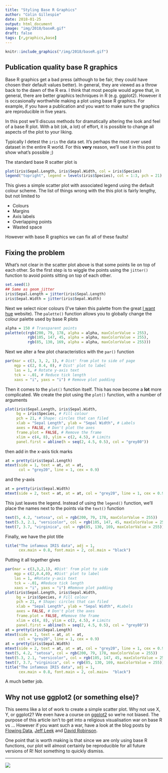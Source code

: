 ```yaml
---
title: "Styling Base R Graphics"
author: "Colin Gillespie"
date: 2018-01-25
output: html_document
image: "img/2018/baseR.gif"
draft: false
tags: [r,graphics,base]
---
```


```r
knitr::include_graphics("/img/2018/baseR.gif")
```

## Publication quality base R graphics

Base R graphics get a bad press (although to be fair, they could have
chosen their default values better). In general, they are viewed as a throw back to the dawn
of the R era. I think that most people would agree that, in general, there are better
graphics techniques in R (e.g. ggplot2). However it is occasionally worthwhile making a plot using
base R graphics. For example, if you have a publication and you want to make sure the graphics
are reproducible in five years.

In this post we'll discuss methods for dramatically altering the look and feel of a base R plot.
With a bit (ok, a lot) of effort, it is possible to change all aspects of the plot to your liking.

Typically I detest the `iris` the data set. It's perhaps the most over used dataset in the entire
R world. For this __very__ reason, we'll use it in this post to show what's possible ;)

The standard base R scatter plot is

```r
plot(iris$Sepal.Length, iris$Sepal.Width, col = iris$Species)
legend("topright", legend = levels(iris$Species), col = 1:3, pch = 21)
```
 
This gives a simple scatter plot with associated legend using the default colour scheme.
The list of things wrong with the this plot is fairly lengthy, but not limited to

  * Colours
  * Margins
  * Axis labels
  * Overlapping points
  * Wasted space
  
However with base R graphics we can fix all of these faults!  

## Fixing the problem

What's not clear in the scatter plot above is that some points lie on top of each other. 
So the first step is to wiggle the points using the `jitter()` function to avoid points
sitting on top of each other.
  
```r
set.seed(1)
## Same as geom_jitter
iris$Sepal.Length = jitter(iris$Sepal.Length)
iris$Sepal.Width = jitter(iris$Sepal.Width)
```

Next we select nicer colours (I've taken this palette from 
the great [I want hue](http://tools.medialab.sciences-po.fr/iwanthue/) 
website). The `palette()` function allows you to globally change the colour
palette used by base R plots
```r
alpha = 150 # Transparent points
palette(c(rgb(200, 79, 178, alpha = alpha, maxColorValue = 255), 
          rgb(105, 147, 45, alpha = alpha, maxColorValue = 255),
          rgb(85, 130, 169, alpha = alpha, maxColorValue = 255)))
```
Next we alter a few plot characteristics with the `par()` function
```r
par(mar = c(3, 3, 2, 1), # Dist' from plot to side of page
    mgp = c(2, 0.4, 0), # Dist' plot to label
    las = 1, # Rotate y-axis text
    tck = -.01, # Reduce tick length
    xaxs = "i", yaxs = "i") # Remove plot padding
```
Then it comes to the `plot()` function itself. This has now become a __lot__ more complicated.
We create the plot using the `plot()` function, with a number of arguments
```r
plot(iris$Sepal.Length, iris$Sepal.Width, 
     bg = iris$Species, # Fill colour
     pch = 21, # Shape: circles that can filed
     xlab = "Sepal Length", ylab = "Sepal Width", # Labels
     axes = FALSE, # Don't plot the axes
     frame.plot = FALSE, # Remove the frame 
     xlim = c(4, 8), ylim = c(2, 4.5), # Limits
     panel.first = abline(h = seq(2, 4.5, 0.5), col = "grey80"))
```
then add in the x-axis tick marks
```r
at = pretty(iris$Sepal.Length)
mtext(side = 1, text = at, at = at, 
      col = "grey20", line = 1, cex = 0.9)
```
and the y-axis 
```r
at = pretty(iris$Sepal.Width)
mtext(side = 2, text = at, at = at, col = "grey20", line = 1, cex = 0.9)
```
This just leaves the legend. Instead of using the `legend()`
function, we'll place the names next to the points via the `text()` function
```r
text(5, 4.2, "setosa", col = rgb(200, 79, 178, maxColorValue = 255))
text(5.3, 2.1, "versicolor", col = rgb(105, 147, 45, maxColorValue = 255))
text(7, 3.7, "virginica", col = rgb(85, 130, 169, maxColorValue = 255))
```
Finally, we have the plot title
```r
title("The infamous IRIS data", adj = 1, 
      cex.main = 0.8, font.main = 2, col.main = "black")
```

Putting it all together gives

```r
par(mar = c(3,3,2,1), #Dist' from plot to side
    mgp = c(2,0.4,0), #Dist' plot to label
    las = 1, #Rotate y-axis text
    tck = -.01, #Reduce tick length
    xaxs = "i", yaxs = "i") #Remove plot padding
plot(iris$Sepal.Length, iris$Sepal.Width, 
     bg = iris$Species, # Fill colour
     pch = 21, # Shape: circles that can filed
     xlab = "Sepal Length", ylab = "Sepal Width", #Labels
     axes = FALSE, # Don't plot the axes
     frame.plot = FALSE, #Remove the frame 
     xlim = c(4, 8), ylim = c(2, 4.5), # Limits
     panel.first = abline(h = seq(2, 4.5, 0.5), col = "grey80"))
at = pretty(iris$Sepal.Length)
mtext(side = 1, text = at, at = at, 
      col = "grey20", line = 1, cex = 0.9)
at = pretty(iris$Sepal.Width)
mtext(side = 2, text = at, at = at, col = "grey20", line = 1, cex = 0.9)
text(5, 4.2, "setosa", col = rgb(200, 79, 178, maxColorValue = 255))
text(5.3, 2.1, "versicolor", col = rgb(105, 147, 45, maxColorValue = 255))
text(7, 3.7, "virginica", col = rgb(85, 130, 169, maxColorValue = 255))
title("The infamous IRIS data", adj = 1, 
      cex.main = 0.8, font.main = 2, col.main=  "black")
```

A much better job.

## Why not use ggplot2 (or something else)?

This seems like a lot of work to create a simple scatter plot. Why not use
X, Y, or ggplot2? We even have a course on [ggplot2](https://www.jumpingrivers.com/courses/4_advanced-graphics-with-r) so we're not biased. The purpose of this article isn't to get into
a religious visualisation war on base R vs ... However if you want such a war, have a look at
the blog posts by [Flowing Data](http://flowingdata.com/2016/03/22/comparing-ggplot2-and-r-base-graphics/),
[Jeff Leek](https://simplystatistics.org/2016/02/11/why-i-dont-use-ggplot2/) and [David Robinson](http://varianceexplained.org/r/why-I-use-ggplot2/).

One point that is worth making is that since we are only using base R functions, our plot will almost certainly be reproducible for all future versions of R! Not something to quickly dismiss.

---

[![](/img/logos/300_125.jpg)](https://www.jumpingrivers.com/?utm_source=blog&utm_medium=image&utm_campaign=basegraphics2018)


